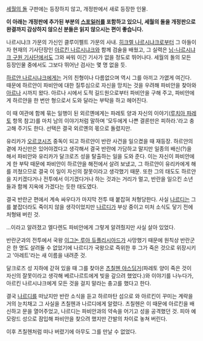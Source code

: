 [[세월의 돌]] 구판에는 등장하지 않고, 개정판에서 새로 등장한 인물.



'''이 아래는 개정판에 추가된 부분의 [[스포일러]]를 포함하고 있으니, 세월의 돌을 개정판으로 완결까지 감상하지 않으신 분들은 읽지 않으시는 편이 좋습니다.'''
















나르시냐크 가문의 가신인 클루이펠트 가문의 사내. [[히크렐 나르시냐크]]로부터 그 아들이자 현재의 기사단장인 [[아르킨 나르시냐크]]와 함께 검술을 배웠고, 그 실력은 [[님-나르시냐크 구원 기사단]]에서도 그와 싸워 이긴 기사가 없을 정도로 뛰어나다. 세월의 돌의 모든 등장인물 중에서도 그보다 뛰어난 검사는 몇 명 없을 듯.

[[하르얀 나르시냐크]]에게는 거의 친형이나 다름없으며 역시 그를 아끼고 가엾게 여긴다. 때문에 하르얀이 파비안에 대한 질투심으로 자신을 망치는 것을 우려해 파비안을 찾아와 [[아르나]] 시까지 왔다. 아르나 시에서 도적 길드원으로부터 파비안을 구해 주고, 파비안에게 하르얀을 한 번만 형으로서 도와 달라는 부탁을 하고 헤어진다.

이 때 여관에 함께 묶는 일행이 된 외르옌에게는 파레토 양과 자신의 이야기([[루치아 파레토]] 항목 참고)를 마치 남의 이야기처럼 말하며 '모두에게 나쁜 결론만은 피하라.'라고 충고해 주기도 한다. 선택은 결국 외르옌의 몫으로 돌렸지만.

유리카가 [[오르코시즈]] 중독이 되고 하르얀이 반란 사건을 일으켰을 때 재등장. 하르얀의 곁에 자신만은 있어야겠다고 생각해서 결국 반란에 가담하고 말지만 일종의 배신(?)을 해서 파비안와 유리카가 달크로즈 성을 탈출하는 일을 도와 준다. 이는 자신이 파비안에게 한 부탁 때문에 파비안이 하르얀을 해전에서 살려 보냈고, 그 하르얀이 유리카에게 해를 끼쳤으므로 결국 이 일이 자신의 잘못이라고 생각했기 때문. 또한 그의 태도도 하르얀을 지키겠다거나 전투에서 이기겠다거나 하는 것과는 거리가 멀고, 반란을 일으킨 소년들과 함께 지옥에 가겠다는 듯한 태도였다. 

결국 반란군 편에서 계속 싸우다가 마지막 전투 때 붙잡혀 처형당한다. 사실 [[나르디]]는 그를 붙잡더라도 죽이지 않을 생각이었지만 [[나르디]]가 부상 중이고 미처 소식도 닿기 전에 처형돼 버린 것.



...이라고 알려졌고 엘다렌도 파비안에게 그렇게 알려줬지만 사실 살아 있었다.

반란군과의 전투에서 국왕 [[이그논 루아 듀플리시아드]]가 사망했기 때문에 원칙상 반란군은 한 명도 살려둘 수 없었기에 나르디가 국왕으로 즉위한 후 그가 죽은 것으로 위장시키고 '아레트'라는 새 이름을 내려준 것. 

달크로즈 성 지하에 갇혀 있을 때 그를 찾아온 [[츠칠헨 야스딩거]](파레토 양이 죽은 것이 자신의 잘못이라고 생각해 베르나르트에게 빚을 갚으려 했었다.)와 이야기를 나누다가, 아르킨 나르시냐크에게 모든 것을 걸지 말라는 충고를 했다고 한다.

결국 [[나르디]]를 떠났지만 반란 소식을 듣고 하르마탄 섬으로 와 아르킨이 꾸미는 계략을 거의 눈치채고 그 사실을 츠칠헨과 나르디에게 알렸다. 츠칠헨은 이 때문에 아르킨을 배신하고 문을 열어주었고, 나르디는 파비안과의 약속을 어기고 성을 공격했던 것. 피아 예모랑드 성으로 잠입해 파비안을 찾으려 했지만 간발의 차이로 놓쳐 버린다.

이후 츠칠헨처럼 떠나 버렸기에 아무도 그를 만날 수 없었다.

